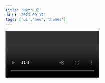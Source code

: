 ```yaml
---
title: 'Next UI'
date: '2023-09-12'
tags: ['ui','new','themes']
---
```


<Video id="SulQQvUqvAc" />

## What is Next UI?

Next UI is a UI library for React that features a set of polished, accessible UI components.

## Why Next UI?

Next UI is a great choice when starting a new React project that needs to look good out of the box.

```sh
npm install next-ui
yarn add next-ui
pnpm add next-ui
```

## How to use Next UI?

Next UI is easy to use. Just import the component you want to use and you're good to go.

```js
import { Button } from 'next-ui'

function App() {
  return <Button>Click me</Button>
}
```

## Who is Next UI for?

Next UI is for anyone who wants to build a React app with a great UI.

